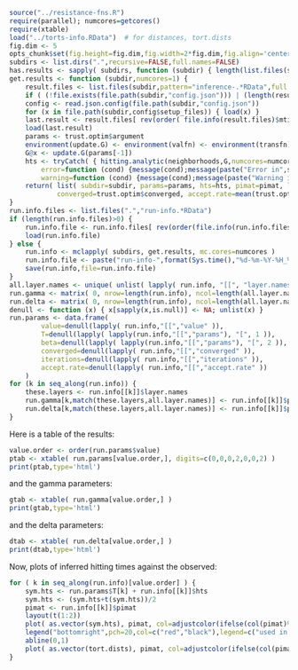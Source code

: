 ```r
source("../resistance-fns.R")
require(parallel); numcores=getcores()
require(xtable)
load("../torts-info.RData")  # for distances, tort.dists
fig.dim <- 5
opts_chunk$set(fig.height=fig.dim,fig.width=2*fig.dim,fig.align='center')
subdirs <- list.dirs(".",recursive=FALSE,full.names=FALSE)
has.results <- sapply( subdirs, function (subdir) { length(list.files(subdir,pattern="inference-.*RData",full.names=TRUE)) } )
get.results <- function (subdir,numcores=1) {
    result.files <- list.files(subdir,pattern="inference-.*RData",full.names=TRUE)
    if ( (!file.exists(file.path(subdir,"config.json"))) | (length(result.files)==0) ) { return( list( subdir=subdir ) ) }
    config <- read.json.config(file.path(subdir,"config.json"))
    for (x in file.path(subdir,config$setup_files)) { load(x) }
    last.result <- result.files[ rev(order( file.info(result.files)$mtime )) ][1]
    load(last.result)
    params <- trust.optim$argument
    environment(update.G) <- environment(valfn) <- environment(transfn) <- environment()
    G@x <- update.G(params[-1])
    hts <- tryCatch( { hitting.analytic(neighborhoods,G,numcores=numcores)[locs,] },
        error=function (cond) {message(cond);message(paste("Error in",subdir)); NA}, 
        warning=function (cond) {message(cond);message(paste("Warning in",subdir)); NA} )
    return( list( subdir=subdir, params=params, hts=hts, pimat=pimat, layer.names=layer.names, value=trust.optim$value, 
            converged=trust.optim$converged, accept.rate=mean(trust.optim$accept, iterations=trust.optim$iterations ) ) )
}
run.info.files <- list.files(".","run-info.*RData")
if (length(run.info.files)>0) {
    run.info.file <- run.info.files[ rev(order(file.info(run.info.files)$mtime)) ][1]
    load(run.info.file)
} else {
    run.info <- mclapply( subdirs, get.results, mc.cores=numcores )
    run.info.file <- paste("run-info-",format(Sys.time(),"%d-%m-%Y-%H_%M_%S"),".RData",sep='')
    save(run.info,file=run.info.file)
}
all.layer.names <- unique( unlist( lapply( run.info, "[[", "layer.names" ) ) )
run.gamma <- matrix( 0, nrow=length(run.info), ncol=length(all.layer.names) )
run.delta <- matrix( 0, nrow=length(run.info), ncol=length(all.layer.names) )
denull <- function (x) { x[sapply(x,is.null)] <- NA; unlist(x) }
run.params <- data.frame( 
        value=denull(lapply( run.info,"[[","value" )),
        T=denull(lapply( lapply(run.info,"[[","params"), "[", 1 )), 
        beta=denull(lapply( lapply(run.info,"[[","params"), "[", 2 )),
        converged=denull(lapply( run.info,"[[","converged" )),
        iterations=denull(lapply( run.info,"[[","iterations" )),
        accept.rate=denull(lapply( run.info,"[[","accept.rate" ))
    )
for (k in seq_along(run.info)) {
    these.layers <- run.info[[k]]$layer.names
    run.gamma[k,match(these.layers,all.layer.names)] <- run.info[[k]]$params[2+(1:length(these.layers))]
    run.delta[k,match(these.layers,all.layer.names)] <- run.info[[k]]$params[2+length(these.layers)+(1:length(these.layers))]
}
```

Here is a table of the results:
```r
value.order <- order(run.params$value)
ptab <- xtable( run.params[value.order,], digits=c(0,0,0,2,0,0,2) )
print(ptab,type='html')
```
and the gamma parameters:
```r
gtab <- xtable( run.gamma[value.order,] )
print(gtab,type='html')
```
and the delta parameters:
```r
dtab <- xtable( run.delta[value.order,] )
print(dtab,type='html')
```

Now, plots of inferred hitting times against the observed:
```r
for ( k in seq_along(run.info)[value.order] ) {
    sym.hts <- run.params$T[k] + run.info[[k]]$hts
    sym.hts <- (sym.hts+t(sym.hts))/2
    pimat <- run.info[[k]]$pimat
    layout(t(1:2))
    plot( as.vector(sym.hts), pimat, col=adjustcolor(ifelse(col(pimat)%in%trust.optim$ref.inds,'red','black'),0.25), pch=20, cex=0.5, ylab="observed times", xlab="fitted times" )
    legend("bottomright",pch=20,col=c("red","black"),legend=c("used in fitting","not used in fitting"))
    abline(0,1)
    plot( as.vector(tort.dists), pimat, col=adjustcolor(ifelse(col(pimat)%in%trust.optim$ref.inds,'red','black'),0.25), pch=20, cex=0.5, ylab="observed times", xlab="geographic distance" )
}
```

